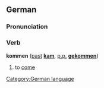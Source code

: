 ==German==
===Pronunciation===
{{IPA|[ˈkɔmən]}}

===Verb===
'''kommen''' ([[past]] '''[[kam]]''', [[past participle|p.p.]] '''[[gekommen]]''')

#to [[come]]

[[Category:German language]]
